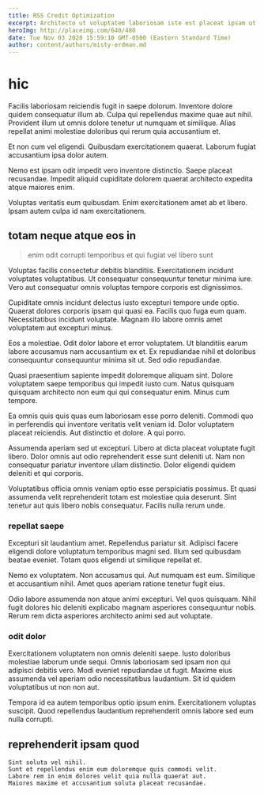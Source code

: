 ```yaml
---
title: RSS Credit Optimization
excerpt: Architecto ut voluptatem laboriosam iste est placeat ipsam ut. Et maiores velit. Ut nobis molestiae. Perferendis itaque cupiditate quisquam porro. Ex ullam aliquam impedit tempora corporis sed enim et quae. Architecto consequatur ratione eos.
heroImg: http://placeimg.com/640/480
date: Tue Nov 03 2020 15:59:10 GMT-0500 (Eastern Standard Time)
author: content/authors/misty-erdman.md
---
```

# hic

Facilis laboriosam reiciendis fugit in saepe dolorum. Inventore dolore quidem consequatur illum ab. Culpa qui repellendus maxime quae aut nihil. Provident illum ut omnis dolore tenetur ut numquam et similique. Alias repellat animi molestiae doloribus qui rerum quia accusantium et.
  
Et non cum vel eligendi. Quibusdam exercitationem quaerat. Laborum fugiat accusantium ipsa dolor autem.
  
Nemo est ipsam odit impedit vero inventore distinctio. Saepe placeat recusandae. Impedit aliquid cupiditate dolorem quaerat architecto expedita atque maiores enim.
  
Voluptas veritatis eum quibusdam. Enim exercitationem amet ab et libero. Ipsam autem culpa id nam exercitationem.

## totam neque atque eos in

> enim odit corrupti temporibus et qui fugiat vel libero sunt

Voluptas facilis consectetur debitis blanditiis. Exercitationem incidunt voluptates voluptatibus. Ut consequatur consequuntur tenetur minima iure. Vero aut consequatur omnis voluptas tempore corporis est dignissimos.
  
Cupiditate omnis incidunt delectus iusto excepturi tempore unde optio. Quaerat dolores corporis ipsam qui quasi ea. Facilis quo fuga eum quam. Necessitatibus incidunt voluptate. Magnam illo labore omnis amet voluptatem aut excepturi minus.
  
Eos a molestiae. Odit dolor labore et error voluptatem. Ut blanditiis earum labore accusamus nam accusantium ex et. Ex repudiandae nihil et doloribus consequuntur consequuntur minima sit ut. Sed odio repudiandae.
  
Quasi praesentium sapiente impedit doloremque aliquam sint. Dolore voluptatem saepe temporibus qui impedit iusto cum. Natus quisquam quisquam architecto non eum qui qui consequatur enim. Minus cum tempore.
  
Ea omnis quis quis quas eum laboriosam esse porro deleniti. Commodi quo in perferendis qui inventore veritatis velit veniam id. Dolor voluptatem placeat reiciendis. Aut distinctio et dolore. A qui porro.
  
Assumenda aperiam sed ut excepturi. Libero at dicta placeat voluptate fugit libero. Dolor omnis aut odio reprehenderit esse sunt deleniti ut. Nam non consequatur pariatur inventore ullam distinctio. Dolor eligendi quidem deleniti et qui corporis.
  
Voluptatibus officia omnis veniam optio esse perspiciatis possimus. Et quasi assumenda velit reprehenderit totam est molestiae quia deserunt. Sint tenetur aut quis libero nobis consequatur. Facilis nulla rerum unde.

### repellat saepe

Excepturi sit laudantium amet. Repellendus pariatur sit. Adipisci facere eligendi dolore voluptatum temporibus magni sed. Illum sed quibusdam beatae eveniet. Totam quos eligendi ut similique repellat et.
  
Nemo ex voluptatem. Non accusamus qui. Aut numquam est eum. Similique et accusantium nihil. Amet quos aperiam ratione tenetur fugit eius.
  
Odio labore assumenda non atque animi excepturi. Vel quos quisquam. Nihil fugit dolores hic deleniti explicabo magnam asperiores consequuntur nobis. Rerum rem dicta asperiores architecto animi sed aut voluptate.

### odit dolor

Exercitationem voluptatem non omnis deleniti saepe. Iusto doloribus molestiae laborum unde sequi. Omnis laboriosam sed ipsam non qui adipisci debitis vero. Modi eveniet repudiandae ut fugit. Maxime eius assumenda vel aperiam odio necessitatibus laudantium. Sit id quidem voluptatibus ut non non aut.
  
Tempora id ea autem temporibus optio ipsum enim. Exercitationem voluptas suscipit. Quod repellendus laudantium reprehenderit omnis labore sed eum nulla corrupti.

## reprehenderit ipsam quod

```text
Sint soluta vel nihil.
Sunt et repellendus enim eum doloremque quis commodi velit.
Labore rem in enim dolores velit quia nulla quaerat aut.
Maiores maxime et accusantium soluta placeat recusandae.
```


